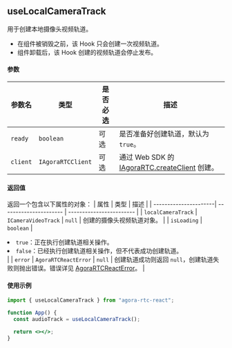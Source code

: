 ## useLocalCameraTrack

用于创建本地摄像头视频轨道。

- 在组件被销毁之前，该 Hook 只会创建一次视频轨道。
- 组件卸载后，该 Hook 创建的视频轨道会停止发布。

#### 参数

| 参数名   | 类型              | 是否必选 | 描述                                                                                                                                                            |
| -------- | ----------------- | -------- | --------------------------------------------------------------------------------------------------------------------------------------------------------------- |
| `ready`  | `boolean`         | 可选     | 是否准备好创建轨道，默认为 `true`。                                                                                                                             |
| `client` | `IAgoraRTCClient` | 可选     | 通过 Web SDK 的 [IAgoraRTC.createClient](https://docportal.shengwang.cn/cn/video-call-4.x/API%20Reference/web_ng/interfaces/iagorartc.html#createclient) 创建。 |

#### 返回值

返回一个包含以下属性的对象：
| 属性 | 类型 | 描述 |
| ----------------------| ---------------------- | ------------------------ |
| `localCameraTrack` | `ICameraVideoTrack` &VerticalLine; `null` | 创建的摄像头视频轨道对象。 |
| `isLoading` | `boolean` |<li>`true`：正在执行创建轨道相关操作。</li><li>`false`：已经执行创建轨道相关操作，但不代表成功创建轨道。</li> |
| `error` | `AgoraRTCReactError` &VerticalLine; `null` | 创建轨道成功则返回 `null`，创建轨道失败则抛出错误。错误详见 [AgoraRTCReactError](./data-types#agorartcreacterror)。 |

#### 使用示例

```jsx
import { useLocalCameraTrack } from "agora-rtc-react";

function App() {
  const audioTrack = useLocalCameraTrack();

  return <></>;
}
```
